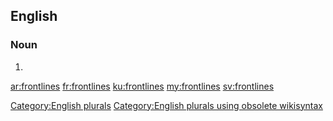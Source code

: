 ==English==

===Noun===
{{head|en}}

# {{plural of|frontline}}

[[Category:English plurals]][[Category:English plurals using obsolete wikisyntax]]

[[ar:frontlines]]
[[fr:frontlines]]
[[ku:frontlines]]
[[my:frontlines]]
[[sv:frontlines]]
